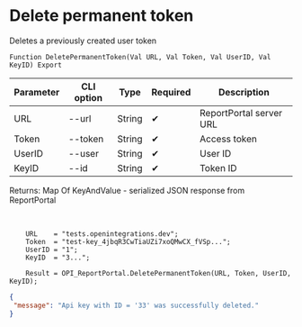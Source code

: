 ﻿---
sidebar_position: 3
description: Delete permanent token and other functions to work with ReportPortal in the Open Integration Package, a free open-source integration library for 1C:Enterprise 8, OneScript and CLI
keywords: [1C, 1С, 1С:Enterprise, 1С:Enterprise 8.3, API, Integration, Services, Exchange, OneScript, CLI, ReportPortal]
---


# Delete permanent token
 Deletes a previously created user token



`Function DeletePermanentToken(Val URL, Val Token, Val UserID, Val KeyID) Export`

  | Parameter | CLI option | Type | Required | Description |
  |-|-|-|-|-|
  | URL | --url | String | &#x2714; | ReportPortal server URL |
  | Token | --token | String | &#x2714; | Access token |
  | UserID | --user | String | &#x2714; | User ID |
  | KeyID | --id | String | &#x2714; | Token ID |

  
  Returns:  Map Of KeyAndValue - serialized JSON response from ReportPortal

<br/>




```bsl title="1C:Enterprise/OneScript code example"
    URL    = "tests.openintegrations.dev";
    Token  = "test-key_4jbqR3CwTiaUZi7xoQMwCX_fVSp...";
    UserID = "1";
    KeyID  = "3...";

    Result = OPI_ReportPortal.DeletePermanentToken(URL, Token, UserID, KeyID);
```
 



```json title="Result"
{
 "message": "Api key with ID = '33' was successfully deleted."
}
```
